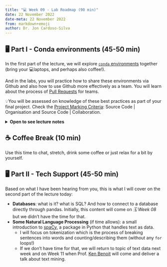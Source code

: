 ---
title: "💻 Week 09 - Lab Roadmap (90 min)"
date: 22 November 2022
date-meta: 22 November 2022
from: markdown+emoji
author: Dr. Jon Cardoso-Silva
---

## 🖥️ Part I - Conda environments (45-50 min)

In the first part of the lecture, we will explore [`conda` environments](https://conda.io/projects/conda/en/latest/user-guide/tasks/manage-environments.html) together (bring your 💻laptops, and perhaps also coffee!). 

And in the labs, you will practice how to share these environments via Github and also how to use Github more effectively as a team. You will learn about the process of [Pull Requests](https://docs.github.com/en/pull-requests/collaborating-with-pull-requests/proposing-changes-to-your-work-with-pull-requests/about-pull-requests) for teams.

::: {.callout-important collapse="false"}
💡You will be assessed on knowledge of these best practices as part of your final project. Check the [Project Marking Criteria](/main/assessments.html#projects-marking-criteria): Source Code | Organisation and  Source Code | Collaboration.

:::

<details><summary>**Open to see lecture notes**</summary>

## Lecture steps

This is an interactive lecture. I will teach you about [`conda` environments](https://conda.io/projects/conda/en/latest/user-guide/tasks/manage-environments.html) and we will compare how everyone's conda and python settings are different.



</details>


## ☕ Coffee Break (10 min)

Use this time to chat, stretch, drink some coffee or just relax for a bit by yourself.

## 🖥️ Part II - Tech Support (45-50 min)

Based on what I have been hearing from you, this is what I will cover on the second part of the lecture today:

- **Databases**: what is it? what is SQL? And how to connect to a database directly through pandas. Initially, this content will come on _🗓️ Week 08_ but we didn't have the time for that.
- **Some Natural Language Processing** (if time allows): a small introduction to [spaCy](https://spacy.io/usage/spacy-101#annotations-token), a package in Python that handles text as data. 
    - I will focus on tokenization which is the process of breaking sentences into words and counting/describing them (without any `for` loops!)
    - If we don't have time for that, we will return to topic of text data next week and on Week 11 when Prof. [Ken Benoit](https://kenbenoit.net/) will come and deliver a talk about text mining. 